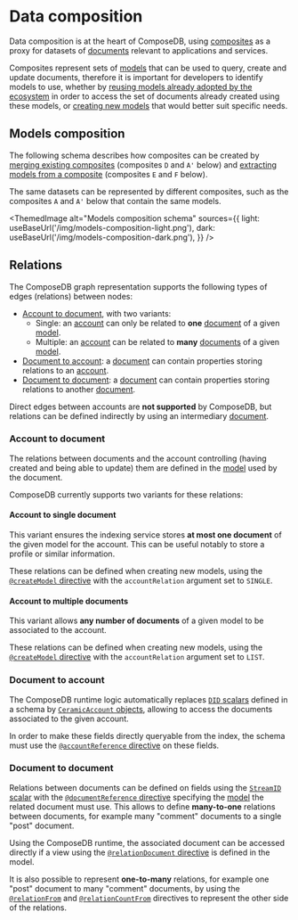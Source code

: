 
# Data composition

Data composition is at the heart of ComposeDB, using [composites](./concepts-overview.md#composites) as a proxy for datasets of [documents](./concepts-overview.md#documents) relevant to applications and services.

Composites represent sets of [models](./concepts-overview.md#models) that can be used to query, create and update documents, therefore it is important for developers to identify models to use, whether by [reusing models already adopted by the ecosystem](./using-composites/discovery.mdx) in order to access the set of documents already created using these models, or [creating new models](./creating-composites/overview.mdx) that would better suit specific needs.

## Models composition

The following schema describes how composites can be created by [merging existing composites](./using-composites/customization.mdx#merging-composites) (composites `D` and `A'` below) and [extracting models from a composite](./using-composites/customization.mdx#extracting-models) (composites `E` and `F` below).

The same datasets can be represented by different composites, such as the composites `A` and `A'` below that contain the same models.

<ThemedImage
  alt="Models composition schema"
  sources={{
    light: useBaseUrl('/img/models-composition-light.png'),
    dark: useBaseUrl('/img/models-composition-dark.png'),
  }}
/>

## Relations

The ComposeDB graph representation supports the following types of edges (relations) between nodes:

- [Account to document](#account-to-document), with two variants:
  - Single: an [account](./concepts-overview.md#accounts) can only be related to **one** [document](./concepts-overview.md#documents) of a given [model](./concepts-overview.md#models).
  - Multiple: an [account](./concepts-overview.md#accounts) can be related to **many** [documents](./concepts-overview.md#documents) of a given [model](./concepts-overview.md#models).
- [Document to account](#document-to-account): a [document](./concepts-overview.md#documents) can contain properties storing relations to an [account](./concepts-overview.md#accounts).
- [Document to document](#document-to-account): a [document](./concepts-overview.md#documents) can contain properties storing relations to another [document](./concepts-overview.md#documents).

Direct edges between accounts are **not supported** by ComposeDB, but relations can be defined indirectly by using an intermediary [document](./concepts-overview.md#documents).

### Account to document

The relations between documents and the account controlling (having created and being able to update) them are defined in the [model](./concepts-overview.md#models) used by the document.

ComposeDB currently supports two variants for these relations:

#### Account to single document

This variant ensures the indexing service stores **at most one document** of the given model for the account. This can be useful notably to store a profile or similar information.

These relations can be defined when creating new models, using the [`@createModel` directive](./creating-composites/directives.md#createmodel) with the `accountRelation` argument set to `SINGLE`.

#### Account to multiple documents

This variant allows **any number of documents** of a given model to be associated to the account.

These relations can be defined when creating new models, using the [`@createModel` directive](./creating-composites/directives.md#createmodel) with the `accountRelation` argument set to `LIST`.

### Document to account

The ComposeDB runtime logic automatically replaces [`DID` scalars](./creating-composites/scalars.md#did) defined in a schema by [`CeramicAccount` objects](./interacting/queries.md#ceramicaccount-object), allowing to access the documents associated to the given account.

In order to make these fields directly queryable from the index, the schema must use the [`@accountReference` directive](./creating-composites/directives.md#accountreference) on these fields.

### Document to document

Relations between documents can be defined on fields using the [`StreamID` scalar](./creating-composites/scalars.md#streamid) with the [`@documentReference` directive](./creating-composites/directives.md#documentreference) specifying the [model](./concepts-overview.md#models) the related document must use. This allows to define **many-to-one** relations between documents, for example many "comment" documents to a single "post" document.

Using the ComposeDB runtime, the associated document can be accessed directly if a view using the [`@relationDocument` directive](./creating-composites/directives.md#relationdocument) is defined in the model.

It is also possible to represent **one-to-many** relations, for example one "post" document to many "comment" documents, by using the [`@relationFrom`](./creating-composites/directives.md#relationfrom) and [`@relationCountFrom`](./creating-composites/directives.md#relationcountfrom) directives to represent the other side of the relations.
